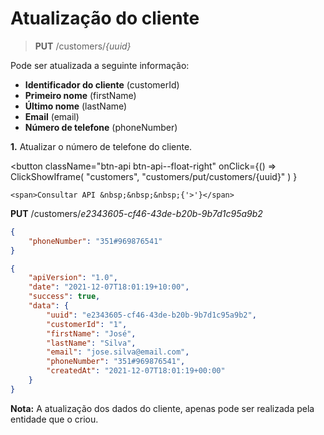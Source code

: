 # Atualização do cliente

> **PUT** /customers/_\{uuid}_

Pode ser atualizada a seguinte informação:

- **Identificador do cliente** (customerId)
- **Primeiro nome** (firstName)
- **Último nome** (lastName)
- **Email** (email)
- **Número de telefone** (phoneNumber)

**1.** Atualizar o número de telefone do cliente.


<button className="btn-api btn-api--float-right"
	onClick={() =>
		ClickShowIframe(
			"customers",
			"customers/put/customers/{uuid}"
		)
	}
>
	<span>Consultar API &nbsp;&nbsp;&nbsp;{'>'}</span>
</button>


<Tabs>
<TabItem value="pedido" label="Pedido">

**PUT** /customers/_e2343605-cf46-43de-b20b-9b7d1c95a9b2_

```json
{
	"phoneNumber": "351#969876541"
}
```

</TabItem>
<TabItem value="resposta" label="Resposta">

```json
{
	"apiVersion": "1.0",
	"date": "2021-12-07T18:01:19+10:00",
	"success": true,
	"data": {
		"uuid": "e2343605-cf46-43de-b20b-9b7d1c95a9b2",
		"customerId": "1",
		"firstName": "José",
		"lastName": "Silva",
		"email": "jose.silva@email.com",
		"phoneNumber": "351#969876541",
		"createdAt": "2021-12-07T18:01:19+00:00"
	}
}
```

</TabItem>
</Tabs>

**Nota:** A atualização dos dados do cliente, apenas pode ser realizada pela entidade que o criou.

